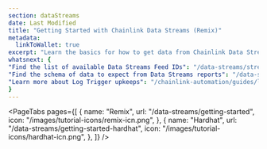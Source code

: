 ```yaml
---
section: dataStreams
date: Last Modified
title: "Getting Started with Chainlink Data Streams (Remix)"
metadata:
  linkToWallet: true
excerpt: "Learn the basics for how to get data from Chainlink Data Streams."
whatsnext: {
"Find the list of available Data Streams Feed IDs": "/data-streams/stream-ids",
"Find the schema of data to expect from Data Streams reports": "/data-streams/reference/report-schema",
"Learn more about Log Trigger upkeeps": "/chainlink-automation/guides/log-trigger/",
}
---
```



<PageTabs
  pages={[
    {
      name: "Remix",
      url: "/data-streams/getting-started",
      icon: "/images/tutorial-icons/remix-icn.png",
    },
    {
      name: "Hardhat",
      url: "/data-streams/getting-started-hardhat",
      icon: "/images/tutorial-icons/hardhat-icn.png",
    },
  ]}
/>

<DataStreams section="dsNotes" />

<DataStreams section="gettingStarted" />
